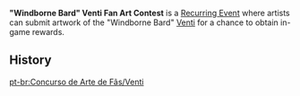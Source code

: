 {{Terminology Infobox
|type  = Recurring Events
}}
'''"Windborne Bard" Venti Fan Art Contest''' is a [[Recurring Event]] where artists can submit artwork of the "Windborne Bard" [[Venti]] for a chance to obtain in-game rewards.

==History==
{{Event History Table}}

[[pt-br:Concurso de Arte de Fãs/Venti]]
